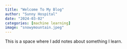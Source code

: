 ```yaml
---
title: "Welcome To My Blog"
author: "Sunny Hospital"
date: "2024-03-02"
categories: [machine learning]
image: "snowymountain.jpeg"
---
```


This is a space where I add notes about something I learn. 

